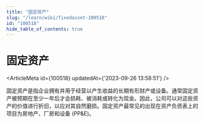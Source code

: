 ```yaml
---
title: "固定资产"
slug: "/learn/wiki/fixedasset-100518"
id: "100518"
hide_table_of_contents: true
---
```



# 固定资产

<ArticleMeta id={100518} updatedAt={'2023-09-26 13:58:51'} />
<div className='border-solid border-b border-t-0 my-4 border-[var(--ifm-color-gray-300)]' />

固定资产是指企业拥有并用于经营以产生收益的长期有形财产或设备。通常固定资产被预期在至少一年后才会损耗、被消耗或转化为现金。因此，公司可以对这些资产的价值进行折旧，以应对其自然磨损。固定资产最常见的出现在资产负债表上的项目为房地产、厂房和设备 (PP&E)。
